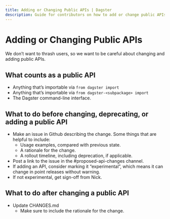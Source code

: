 ```yaml
---
title: Adding or Changing Public APIs | Dagster
description: Guide for contributors on how to add or change public APIs.
---
```


# Adding or Changing Public APIs

We don’t want to thrash users, so we want to be careful about changing and adding public APIs.

## What counts as a public API

- Anything that’s importable via `from dagster import`
- Anything that’s importable via `from dagster-<subpackage> import`
- The Dagster command-line interface.

## What to do before changing, deprecating, or adding a public API

- Make an issue in Github describing the change. Some things that are helpful to include:
  - Usage examples, compared with previous state.
  - A rationale for the change.
  - A rollout timeline, including deprecation, if applicable.
- Post a link to the issue in the #proposed-api-changes channel.
- If adding an API, consider marking it “experimental”, which means it can change in point releases without warning.
- If not experimental, get sign-off from Nick.

## What to do after changing a public API

- Update CHANGES.md
  - Make sure to include the rationale for the change.
